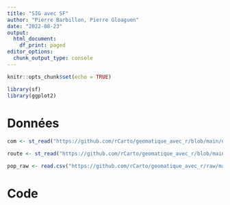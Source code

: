 ```yaml
---
title: "SIG avec SF"
author: "Pierre Barbillon, Pierre Gloaguen"
date: "2022-08-23"
output: 
  html_document:
    df_print: paged
editor_options: 
  chunk_output_type: console
---
```


```r
knitr::opts_chunk$set(echo = TRUE)
```

```r
library(sf)
library(ggplot2)
```


# Données 

```r
com <- st_read("https://github.com/rCarto/geomatique_avec_r/blob/main/data/lot46.gpkg?raw=true",layer="commune")

route <- st_read("https://github.com/rCarto/geomatique_avec_r/blob/main/data/lot46.gpkg?raw=true", layer = "route", quiet = TRUE)

pop_raw <- read.csv("https://github.com/rCarto/geomatique_avec_r/raw/main/data/pop.csv")

```
# Code